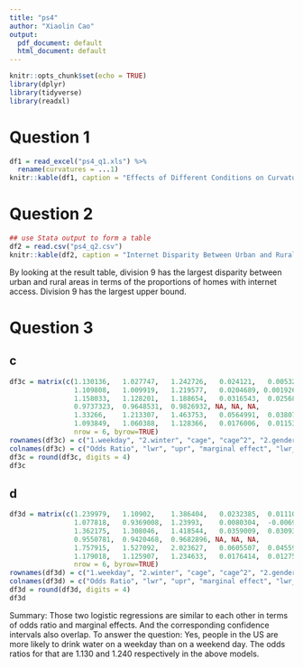 ```yaml
---
title: "ps4"
author: "Xiaolin Cao"
output:
  pdf_document: default
  html_document: default
---
```


```r
knitr::opts_chunk$set(echo = TRUE)
library(dplyr)
library(tidyverse)
library(readxl)
```

# Question 1
```r
df1 = read_excel("ps4_q1.xls") %>%
  rename(curvatures = ...1)
knitr::kable(df1, caption = "Effects of Different Conditions on Curvatures")
```

# Question 2
```r
## use Stata output to form a table
df2 = read.csv("ps4_q2.csv")
knitr::kable(df2, caption = "Internet Disparity Between Urban and Rural Areas In 10 Different Divisions")
```

By looking at the result table, division 9 has the largest disparity between urban and rural areas in terms of the proportions of homes with internet access. Division 9 has the largest upper bound.

# Question 3
## c
```r
df3c = matrix(c(1.130136,	1.027747,	1.242726,	0.024121,	0.0053218,	0.0429203,
                1.109808,	1.009919,	1.219577,	0.0204689, 0.0019269,	0.0390109,
                1.158033,	1.128201,	1.188654,	0.0316543,	0.0256843,	0.0376244,
                0.9737323,	0.9648531,	0.9826932, NA, NA, NA,			
                1.33266,	1.213307,	1.463753,	0.0564991,	0.0380799,	0.0749184,
                1.093849,	1.060388,	1.128366,	0.0176006,	0.0115375,	0.0236637), 
                nrow = 6, byrow=TRUE)
rownames(df3c) = c("1.weekday", "2.winter", "cage", "cage^2", "2.gender", "cpir")
colnames(df3c) = c("Odds Ratio", "lwr", "upr", "marginal effect", "lwr_marginal_effect", "upr_marginal_effect")
df3c = round(df3c, digits = 4)
df3c
```

## d
```r
df3d = matrix(c(1.239979,	1.10902,	1.386404,	0.0232385,	0.0111058,	0.0353713,
                1.077818,	0.9369008,	1.23993,	0.0080304,	-0.0069865,	0.0230472,
                1.362175,	1.308046,	1.418544,	0.0359009,	0.0309386,	0.0408632,
                0.9550781,	0.9420468,	0.9682896, NA, NA, NA,
                1.757915,	1.527092,	2.023627,	0.0605507,	0.0455947,	0.0755066,
                1.179018,	1.125907,	1.234633,	0.0176414,	0.0127545, 0.0225282),
                nrow = 6, byrow=TRUE)
rownames(df3d) = c("1.weekday", "2.winter", "cage", "cage^2", "2.gender", "cpir")
colnames(df3d) = c("Odds Ratio", "lwr", "upr", "marginal effect", "lwr_marginal_effect", "upr_marginal_effect")
df3d = round(df3d, digits = 4)
df3d
```

Summary: Those two logistic regressions are similar to each other in terms of odds ratio and marginal effects. And the corresponding confidence intervals also overlap. To answer the question: Yes, people in the US are more likely to drink water on a weekday than on a weekend day. The odds ratios for that are 1.130 and 1.240 respectively in the above models. 